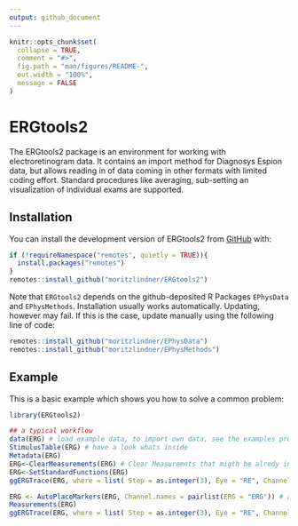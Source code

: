 ```yaml
---
output: github_document
---
```


<!-- README.md is generated from README.Rmd. Please edit that file -->

```r
knitr::opts_chunk$set(
  collapse = TRUE,
  comment = "#>",
  fig.path = "man/figures/README-",
  out.width = "100%",
  message = FALSE
)
```

# ERGtools2

<!-- badges: start -->
<!-- badges: end -->

The ERGtools2 package is an environment for working with electroretinogram data. It contains an import method for Diagnosys Espion data, but allows reading in of data coming in other formats with limited coding effort. Standard procedures like averaging, sub-setting an visualization of individual exams are supported.


## Installation

You can install the development version of ERGtools2 from [GitHub](https://github.com/) with:

``` r
if (!requireNamespace("remotes", quietly = TRUE)){
  install.packages("remotes")
}
remotes::install_github("moritzlindner/ERGtools2")
```

Note that  `ERGtools2` depends on the github-deposited R Packages  `EPhysData` and `EPhysMethods`. Installation usually works automatically. Updating, however may fail. If this is the case, update manually using the following line of code:

``` r
remotes::install_github("moritzlindner/EPhysData")
remotes::install_github("moritzlindner/EPhysMethods")
```

## Example

This is a basic example which shows you how to solve a common problem:

```r
library(ERGtools2)

## a typical workflow
data(ERG) # load example data, to import own data, see the examples provided for newERGExam and ImportEspion
StimulusTable(ERG) # have a look whats inside
Metadata(ERG)
ERG<-ClearMeasurements(ERG) # Clear Measuremnts that migth be alredy in object
ERG<-SetStandardFunctions(ERG)
ggERGTrace(ERG, where = list( Step = as.integer(3), Eye = "RE", Channel ="ERG", Repeat = as.integer(1))) # pick one and have a look at the traces as imported

ERG <- AutoPlaceMarkers(ERG, Channel.names = pairlist(ERG = "ERG")) # automatically place markers
Measurements(ERG)
ggERGTrace(ERG, where = list( Step = as.integer(3), Eye = "RE", Channel ="ERG", Repeat = as.integer(1))) # pick one and have a look at the traces as imported

```

